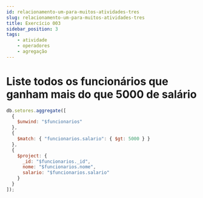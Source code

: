 ```yaml
---
id: relacionamento-um-para-muitos-atividades-tres
slug: relacionamento-um-para-muitos-atividades-tres
title: Exercício 003
sidebar_position: 3
tags:
    - atividade
    - operadores
    - agregação
---
```


# Liste todos os funcionários que ganham mais do que 5000 de salário

```javascript
db.setores.aggregate([
  {
    $unwind: "$funcionarios"
  },
  {
    $match: { "funcionarios.salario": { $gt: 5000 } }
  },
  {
    $project: {
      _id: "$funcionarios._id",
      nome: "$funcionarios.nome",
      salario: "$funcionarios.salario"
    }
  }
]);
```